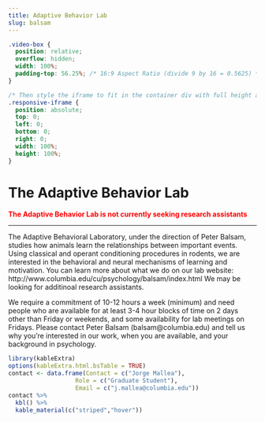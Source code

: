 ```yaml
---
title: Adaptive Behavior Lab
slug: balsam
---
```


```css
.video-box {
  position: relative;
  overflow: hidden;
  width: 100%;
  padding-top: 56.25%; /* 16:9 Aspect Ratio (divide 9 by 16 = 0.5625) */
}

/* Then style the iframe to fit in the container div with full height and width */
.responsive-iframe {
  position: absolute;
  top: 0;
  left: 0;
  bottom: 0;
  right: 0;
  width: 100%;
  height: 100%;
}
```

# The Adaptive Behavior Lab

<span style="color:red">
**The Adaptive Behavior Lab is not currently seeking research assistants**
</span>

***

The Adaptive Behavioral Laboratory, under the direction of Peter Balsam, studies how animals learn the relationships between important events.  Using classical and operant conditioning procedures in rodents, we are interested in the behavioral and neural mechanisms of learning and motivation.  You can learn more about what we do on our lab website: http://www.columbia.edu/cu/psychology/balsam/index.html  We may be looking for additinoal research assistants.  

We require a commitment of 10-12 hours a week (minimum) and need people who are available for at least 3-4 hour blocks of time on 2 days other than Friday or weekends, and some availability for lab meetings on Fridays.  Please contact Peter Balsam (balsam@columbia.edu) and tell us why you’re interested in our work, when you are available, and your background in psychology.

```r
library(kableExtra)
options(kableExtra.html.bsTable = TRUE)
contact <- data.frame(Contact = c("Jorge Mallea"),
                   Role = c("Graduate Student"),
                   Email = c("j.mallea@columbia.edu"))
contact %>%
  kbl() %>%
  kable_material(c("striped","hover"))
                   
                   
```

